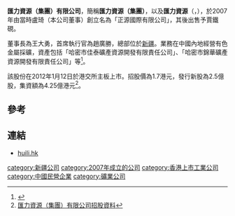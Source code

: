 '''匯力資源（集團）有限公司'''，簡稱'''匯力資源（集團）'''，以及'''匯力資源'''（'''{{lang-en|Huili Resources (Group) Limited}}'''，{{hkex|1303}}），於2007年由當時盧琦（本公司董事）創立名為「正源國際有限公司」，其後出售予賈鐵硯。

董事長為王大勇，首席執行官為趙廣勝，總部位於[[新疆|新疆]]。業務在中國內地經營有色金屬採礦，資產包括「哈密市佳泰礦產資源開發有限責任公司」、「哈密市錦華礦產資源開發有限責任公司」等<ref>{{Cite web |url=http://www.huili.hk/c/about_profile.php |title=匯力資源（集團）有限公司簡介 |accessdate=2013-08-19 |archive-date=2016-03-04 |archive-url=https://web.archive.org/web/20160304103820/http://www.huili.hk/c/about_profile.php |dead-url=no }}</ref>。

該股份在2012年1月12日於港交所主板上市。招股價為1.7港元，發行新股為2.5億股，集資額為4.25億港元<ref>[http://www.huili.hk/attachment/201204241245492_tc.pdf 匯力資源（集團）有限公司招股資料]{{dead link|date=2017年11月 |bot=InternetArchiveBot |fix-attempted=yes }}</ref>。

==參考==
{{reflist}}

==連結==
*[https://web.archive.org/web/20130603232549/http://huili.hk/ huili.hk]

[[category:新疆公司|category:新疆公司]]
[[category:2007年成立的公司|category:2007年成立的公司]]
[[category:香港上市工業公司|category:香港上市工業公司]]
[[category:中國民營企業|category:中國民營企業]]
[[category:礦業公司|category:礦業公司]]